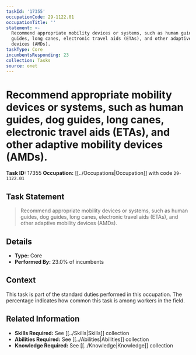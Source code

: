 ```yaml
---
taskId: '17355'
occupationCode: 29-1122.01
occupationTitle: ''
statement: >-
  Recommend appropriate mobility devices or systems, such as human guides, dog
  guides, long canes, electronic travel aids (ETAs), and other adaptive mobility
  devices (AMDs).
taskType: Core
incumbentsResponding: 23
collection: Tasks
source: onet
---
```

# Recommend appropriate mobility devices or systems, such as human guides, dog guides, long canes, electronic travel aids (ETAs), and other adaptive mobility devices (AMDs).

**Task ID:** 17355
**Occupation:** [[../Occupations|Occupation]] with code `29-1122.01`

## Task Statement

> Recommend appropriate mobility devices or systems, such as human guides, dog guides, long canes, electronic travel aids (ETAs), and other adaptive mobility devices (AMDs).

## Details

- **Type:** Core
- **Performed By:** 23.0% of incumbents

## Context

This task is part of the standard duties performed in this occupation. The percentage indicates how common this task is among workers in the field.

## Related Information

- **Skills Required:** See [[../Skills|Skills]] collection
- **Abilities Required:** See [[../Abilities|Abilities]] collection
- **Knowledge Required:** See [[../Knowledge|Knowledge]] collection
